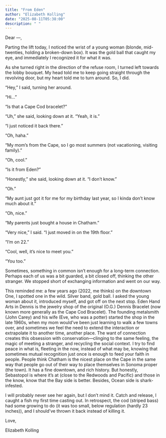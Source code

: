 ```yaml
---
title: "From Eden"
author: "Elizabeth Kolling"
date: "2025-08-11T05:38:00"
description: " "
---
```


Dear —, 

Parting the lift today, I noticed the wrist of a young woman (blonde, mid-twenties, holding a broken-down box). It was the gold ball that caught my eye, and immediately I recognized it for what it was. 

As she turned right in the direction of the refuse room, I turned left towards the lobby bouquet. My head told me to keep going straight through the revolving door, but my heart told me to turn around. So, I did. 

“Hey,” I said, turning her around.

"Hi..."

“Is that a Cape Cod bracelet?”

“Uh,” she said, looking down at it. “Yeah, it is.”

“I just noticed it back there.”

“Oh, haha.”

“My mom’s from the Cape, so I go most summers (not vacationing, visiting family).”

“Oh, cool.”
 
“Is it from Eden?”

“Honestly,” she said, looking down at it. “I don’t know.”

“Oh.”

“My aunt just got it for me for my birthday last year, so I kinda don't know much about it.”

“Oh, nice.”

“My parents just bought a house in Chatham.”

“Very nice,” I said. "I just moved in on the 19th floor."

"I'm on 22."

“Cool, well, it’s nice to meet you.”

“You too.”

Sometimes, something in common isn't enough for a long-term connection. Perhaps each of us was a bit guarded, a bit closed off, thinking the other stranger. We stopped short of exchanging information and went on our way.   

This reminded me: a few years ago (2022, me thinks) on the downtown One, I spotted one in the wild. Silver band, gold ball. I asked the young woman about it, introduced myself, and got off on the next stop. Eden Hand Arts in Dennis is the jewelry shop of the original (O.G.) Dennis Bracelet (now known more generally as the Cape Cod Bracelet). The founding metalsmith (John Carey) and his wife (Eve, who was a potter) started the shop in the late 1960s, when my mom would've been just learning to walk a few towns over, and sometimes we feel the need to extend the interaction or extrapolate it to another time, another place. The want of connection creates this obsession with conservation—clinging to the same feeling, the magic of meeting a stranger, and recycling the social context. I try to find peace in what is, fleeting in the now, instead of what may be, knowing that sometimes mutual recognition just once is enough to feed your faith in people. People think Chatham is the nicest place on the Cape in the same way that people go out of their way to place themselves in Sonoma proper (the town). It has a fine downtown, and rich history. But honestly, Sebastopol is where it's at (close to the Redwoods and Pacific) and those in the know, know that the Bay side is better. Besides, Ocean side is shark-infested.

I will probably never see her again, but I don't mind it. Catch and release, I caught a fish my first time casting out. In retrospect, the cod (striped bass) had some growing to do (it was too small, below regulation (hardly 23 inches)), and I should've thrown it back instead of killing it.


Love, 

Elizabeth Kolling
